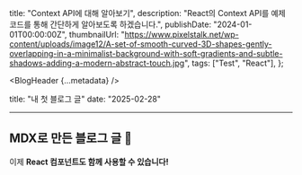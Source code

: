   title: "Context API에 대해 알아보기",
  description:
    "React의 Context API를 예제 코드를 통해 간단하게 알아보도록 하겠습니다.",
  publishDate: "2024-01-01T00:00:00Z",
  thumbnailUrl:
    "https://www.pixelstalk.net/wp-content/uploads/image12/A-set-of-smooth-curved-3D-shapes-gently-overlapping-in-a-minimalist-background-with-soft-gradients-and-subtle-shadows-adding-a-modern-abstract-touch.jpg",
  tags: ["Test", "React"],
};

<BlogHeader {...metadata} />

<article className="blog-content-article">

title: "내 첫 블로그 글"
date: "2025-02-28"

---

# MDX로 만든 블로그 글 🚀

이제 **React 컴포넌트도 함께 사용할 수 있습니다!**

</article>
